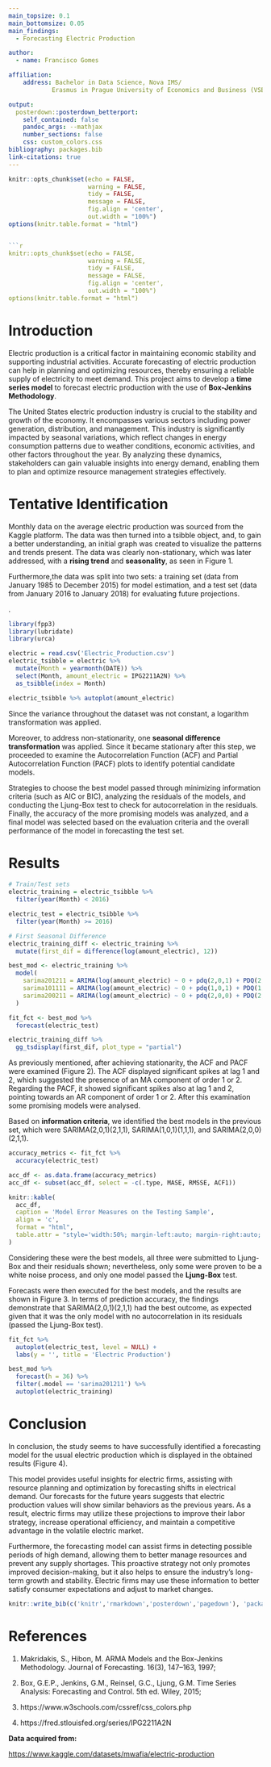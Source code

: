 ```yaml
---
main_topsize: 0.1 
main_bottomsize: 0.05
main_findings:
  - Forecasting Electric Production

author:
  - name: Francisco Gomes

affiliation:
    address: Bachelor in Data Science, Nova IMS/
            Erasmus in Prague University of Economics and Business (VSE)

output: 
  posterdown::posterdown_betterport:
    self_contained: false
    pandoc_args: --mathjax
    number_sections: false
    css: custom_colors.css 
bibliography: packages.bib
link-citations: true
---
```


```r
knitr::opts_chunk$set(echo = FALSE,
                      warning = FALSE,
                      tidy = FALSE,
                      message = FALSE,
                      fig.align = 'center',
                      out.width = "100%")
options(knitr.table.format = "html") 


```r
knitr::opts_chunk$set(echo = FALSE,
                      warning = FALSE,
                      tidy = FALSE,
                      message = FALSE,
                      fig.align = 'center',
                      out.width = "100%")
options(knitr.table.format = "html") 
```

# Introduction

Electric production is a critical factor in maintaining economic stability and supporting industrial activities. Accurate forecasting of electric production can help in planning and optimizing resources, thereby ensuring a reliable supply of electricity to meet demand. This project aims to develop a **time series model** to forecast electric production with the use of **Box-Jenkins Methodology**.

The United States electric production industry is crucial to the stability and growth of the economy. It encompasses various sectors including power generation, distribution, and management. This industry is significantly impacted by seasonal variations, which reflect changes in energy consumption patterns due to weather conditions, economic activities, and other factors throughout the year. By analyzing these dynamics, stakeholders can gain valuable insights into energy demand, enabling them to plan and optimize resource management strategies effectively.


# Tentative Identification

Monthly data on the average electric production was sourced from the Kaggle platform.
The data was then turned into a tsibble object, and, to gain a better understanding, an initial graph was created to visualize the patterns and trends present. The data was clearly non-stationary, which was later addressed, with a **rising trend** and **seasonality**, as seen in Figure 1.

Furthermore,the data was split into two sets: a training set (data from January 1985 to December 2015) for model estimation, and a test set (data from January 2016 to January 2018) for evaluating future projections.

.

```r
library(fpp3)
library(lubridate)
library(urca)

electric = read.csv('Electric_Production.csv')
electric_tsibble = electric %>%
  mutate(Month = yearmonth(DATE)) %>%
  select(Month, amount_electric = IPG2211A2N) %>%
  as_tsibble(index = Month)
```

```r
electric_tsibble %>% autoplot(amount_electric)

```

Since the variance throughout the dataset was not constant, a logarithm transformation was applied.

Moreover, to address non-stationarity, one **seasonal difference transformation** was applied. Since it became stationary after this step, we proceeded to examine the Autocorrelation Function (ACF) and Partial Autocorrelation Function (PACF) plots to identify potential candidate models.

Strategies to choose the best model passed through minimizing information criteria (such as AIC or BIC), analyzing the residuals of the models, and conducting the Ljung-Box test to check for autocorrelation in the residuals. Finally, the accuracy of the more promising models was analyzed, and a final model was selected based on the evaluation criteria and the overall performance of the model in forecasting the test set.



# Results

```r
# Train/Test sets
electric_training = electric_tsibble %>%
  filter(year(Month) < 2016)

electric_test = electric_tsibble %>%
  filter(year(Month) >= 2016)

# First Seasonal Difference
electric_training_diff <- electric_training %>%
  mutate(first_dif = difference(log(amount_electric), 12))

best_mod <- electric_training %>%
  model(
    sarima201211 = ARIMA(log(amount_electric) ~ 0 + pdq(2,0,1) + PDQ(2,1,1)),
    sarima101111 = ARIMA(log(amount_electric) ~ 0 + pdq(1,0,1) + PDQ(1,1,1)),
    sarima200211 = ARIMA(log(amount_electric) ~ 0 + pdq(2,0,0) + PDQ(2,1,1))
  )

fit_fct <- best_mod %>%
  forecast(electric_test)

```

```r
electric_training_diff %>%
  gg_tsdisplay(first_dif, plot_type = "partial")
```

As previously mentioned, after achieving stationarity, the ACF and PACF were examined (Figure 2). The ACF displayed significant spikes at lag 1 and 2, which suggested the presence of an MA component of order 1 or 2. Regarding the PACF, it showed significant spikes also at lag 1 and 2, pointing towards an AR component of order 1 or 2. After this examination some promising models were analysed. 

Based on **information criteria**, we identified the best models in the previous set, which were SARIMA(2,0,1)(2,1,1), SARIMA(1,0,1)(1,1,1), and SARIMA(2,0,0)(2,1,1).

```r
accuracy_metrics <- fit_fct %>%
  accuracy(electric_test)

acc_df <- as.data.frame(accuracy_metrics)
acc_df <- subset(acc_df, select = -c(.type, MASE, RMSSE, ACF1))

knitr::kable(
  acc_df,
  caption = 'Model Error Measures on the Testing Sample',
  align = 'c',
  format = "html",
  table.attr = "style='width:50%; margin-left:auto; margin-right:auto;'"
)

```

Considering these were the best models, all three were submitted to Ljung-Box and their residuals shown; nevertheless, only some were proven to be a white noise process, and only one model passed the **Ljung-Box** test. 

Forecasts were then executed for the best models, and the results are shown in Figure 3. In terms of prediction accuracy, the findings demonstrate that SARIMA(2,0,1)(2,1,1) had the best outcome, as expected given that it was the only model with no autocorrelation in its residuals (passed the Ljung-Box test).

```r

fit_fct %>%
  autoplot(electric_test, level = NULL) +
  labs(y = '', title = 'Electric Production')

```



```r

best_mod %>%
  forecast(h = 36) %>%
  filter(.model == 'sarima201211') %>%
  autoplot(electric_training)

```


# Conclusion

In conclusion, the study seems to have successfully identified a forecasting model for the usual electric production which is displayed in the obtained results (Figure 4). 

This model provides useful insights for electric firms, assisting with resource planning and optimization by forecasting shifts in electrical demand. Our forecasts for the future years suggests that electric production values will show similar behaviors as the previous years. As a result, electric firms may utilize these projections to improve their labor strategy, increase operational efficiency, and maintain a competitive advantage in the volatile electric market.

Furthermore, the forecasting model can assist firms in detecting possible periods of high demand, allowing them to better manage resources and prevent any supply shortages. This proactive strategy not only promotes improved decision-making, but it also helps to ensure the industry's long-term growth and stability. Electric firms may use these information to better satisfy consumer expectations and adjust to market changes.

```r
knitr::write_bib(c('knitr','rmarkdown','posterdown','pagedown'), 'packages.bib')
```

# References

1.  Makridakis, S., Hibon, M. ARMA Models and the Box-Jenkins Methodology. Journal of Forecasting. 16(3), 147–163, 1997;

2. Box, G.E.P., Jenkins, G.M., Reinsel, G.C., Ljung, G.M. Time Series Analysis: Forecasting and Control. 5th ed. Wiley, 2015;

2.  https://www.w3schools.com/cssref/css_colors.php

3. https://fred.stlouisfed.org/series/IPG2211A2N



**Data acquired from:**

<https://www.kaggle.com/datasets/mwafia/electric-production>
